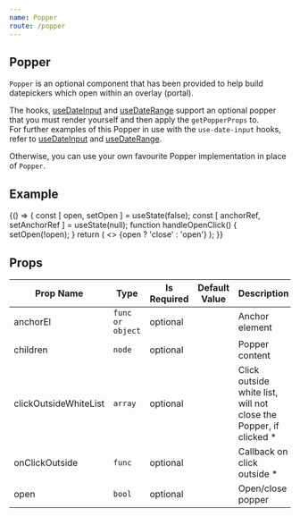 ```yaml
---
name: Popper
route: /popper
---
```


## Popper
`Popper` is an optional component that has been provided to help build datepickers which open within an overlay (portal).

The hooks, [useDateInput](https://mark-tate.github.io/use-date-input/useDateInput) and [useDateRange](https://mark-tate.github.io/use-date-input/useDateRangeInput) support an optional popper that you must render yourself and then apply the `getPopperProps` to.   
For further examples of this Popper in use with the `use-date-input` hooks, refer to [useDateInput](https://mark-tate.github.io/use-date-input/useDateInput) and [useDateRange](https://mark-tate.github.io/use-date-input/useDateRangeInput).

Otherwise, you can use your own favourite Popper implementation in place of `Popper`.

## Example
<Playground>
{() => {
    const [ open, setOpen ] = useState(false);
    const [ anchorRef, setAnchorRef ] = useState(null);
    function handleOpenClick() {
        setOpen(!open);
    }
    return (
        <>
            <DemoButton onClick={handleOpenClick} ref={setAnchorRef}>{open ? 'close' : 'open'}</DemoButton>
            <CalendarProvider adapter={dateAdapter}>
                <Popper anchorEl={anchorRef} open={open} placement={"bottom-start"}>
                    <AddYourComponentHere/>
                </Popper>
            </CalendarProvider>
        </>
    );
}}
</Playground>

## Props
| Prop Name | Type | Is Required | Default Value | Description |
|-|-|-|-|-|
| anchorEl| `func or object`| optional| | Anchor element |
| children| `node`| optional| | Popper content|
| clickOutsideWhiteList| `array`| optional| | Click outside white list, will not close the Popper, if clicked *|
| onClickOutside| `func`| optional| | Callback on click outside *|
| open| `bool`| optional| | Open/close popper|
